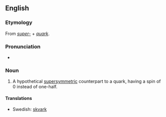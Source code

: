 ==English==

===Etymology===
From ''[[super-]]'' + ''[[quark]]''.

===Pronunciation===
* {{IPA|/skwɑːk/}}

===Noun===
{{en-noun}}

# {{particles}} A hypothetical [[supersymmetric]] counterpart to a quark, having a spin of 0 instead of one-half.

====Translations====
* Swedish: [[skvark]] {{c}}